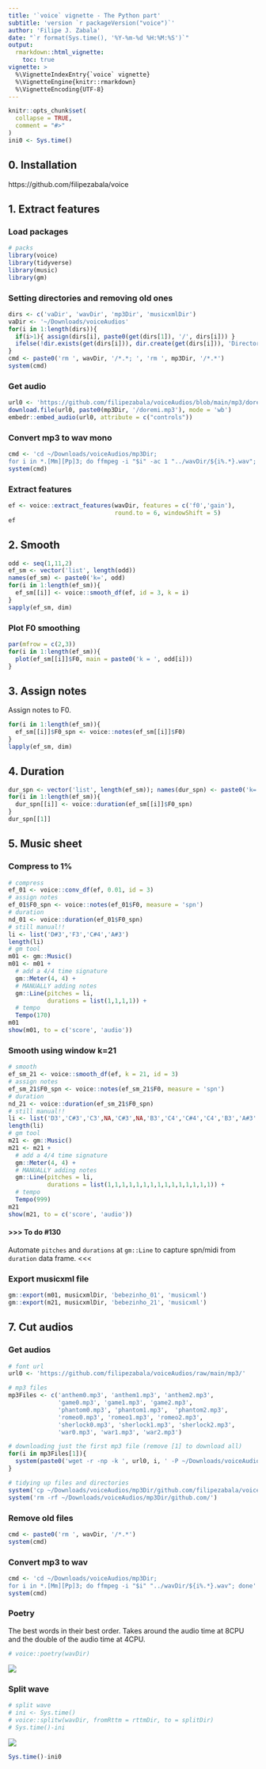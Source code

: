```yaml
---
title: '`voice` vignette - The Python part'
subtitle: 'version `r packageVersion("voice")`'
author: 'Filipe J. Zabala'
date: "`r format(Sys.time(), '%Y-%m-%d %H:%M:%S')`"
output:
  rmarkdown::html_vignette:
    toc: true
vignette: >
  %\VignetteIndexEntry{`voice` vignette}
  %\VignetteEngine{knitr::rmarkdown}
  %\VignetteEncoding{UTF-8}
---
```


```r
knitr::opts_chunk$set(
  collapse = TRUE,
  comment = "#>"
)
ini0 <- Sys.time()
```

## 0. Installation
https://github.com/filipezabala/voice

## 1. Extract features
### Load packages
```r
# packs
library(voice)
library(tidyverse)
library(music)
library(gm)
```
### Setting directories and removing old ones
```r
dirs <- c('vaDir', 'wavDir', 'mp3Dir', 'musicxmlDir')
vaDir <- '~/Downloads/voiceAudios'
for(i in 1:length(dirs)){
  if(i>1){ assign(dirs[i], paste0(get(dirs[1]), '/', dirs[i])) }
  ifelse(!dir.exists(get(dirs[i])), dir.create(get(dirs[i])), 'Directory exists!')
}
cmd <- paste0('rm ', wavDir, '/*.*; ', 'rm ', mp3Dir, '/*.*')
system(cmd)
```


<!-- #### >>> To do #10 [SOLVED @ VERSION 0.0.0.9044 2021-09-12] -->
<!-- Automatize and test `autoDir` argument @ splitw.R.  <<< -->

<!-- #### >>> To do #20 [SOLVED @ VERSION 0.0.0.9044 2021-09-12] -->
<!-- Parameters fromWav, fromRttm admits either file or directory @ splitw.R. <<< -->

### Get audio
```r
url0 <- 'https://github.com/filipezabala/voiceAudios/blob/main/mp3/doremi.mp3?raw=true'
download.file(url0, paste0(mp3Dir, '/doremi.mp3'), mode = 'wb')
embedr::embed_audio(url0, attribute = c("controls"))
```

<!-- #### >>> To do #30 [SOLVED in 2021-11-07] -->
<!-- Insert a button to play audio files. <<< -->

<!-- #### >>> To do #40 -->
<!-- At `url0 <- 'https://github.com/filipezabala/voiceAudios/raw/main/bebezinho_2.005.wav'`, find out why the downloaded file is called `wav_bebezinho_2.005.wav`. <<< -->

### Convert mp3 to wav mono
```r
cmd <- 'cd ~/Downloads/voiceAudios/mp3Dir;
for i in *.[Mm][Pp]3; do ffmpeg -i "$i" -ac 1 "../wavDir/${i%.*}.wav"; done'
system(cmd)
```

### Extract features
```r
ef <- voice::extract_features(wavDir, features = c('f0','gain'),
                              round.to = 6, windowShift = 5)
ef
```
<!-- #### >>> To do #50 -->
<!-- Automatize and test `stereo2mono`. <<< -->

<!-- #### >>> To do #60 -->
<!-- Test different windowShift values.  <<< -->


## 2. Smooth
<!-- #### >>> To do #70 [SOLVED @ VERSION 0.0.0.9042 2021-09-12] -->
<!-- Write the function `smooth_df(x,k)`. <<< -->

```r
odd <- seq(1,11,2)
ef_sm <- vector('list', length(odd))
names(ef_sm) <- paste0('k=', odd)
for(i in 1:length(ef_sm)){
  ef_sm[[i]] <- voice::smooth_df(ef, id = 3, k = i)
}
sapply(ef_sm, dim)
```

### Plot F0 smoothing
```r
par(mfrow = c(2,3))
for(i in 1:length(ef_sm)){
  plot(ef_sm[[i]]$F0, main = paste0('k = ', odd[i]))
}
```


<!-- ### Pool -->
<!-- ```{r} -->
<!-- (ef01 <- voice::conv_df(ef, .01)) # 1% -->
<!-- ``` -->
<!-- #### >>> To do -->
<!-- 1. Eliminate this step, assigning notes and durations after smooth with moving average.   -->
<!-- 2. Apply voice::duration over the smoothed data.   -->

## 3. Assign notes
Assign notes to F0.
```r
for(i in 1:length(ef_sm)){
  ef_sm[[i]]$F0_spn <- voice::notes(ef_sm[[i]]$F0)
}
lapply(ef_sm, dim)
```

<!-- #### >>> To do #80 [WORK IN PROGRESS] -->
<!-- Write plot_note function to show both frequency and notes in spn, midi and black formats. <<< -->

<!-- #### >>> To do #90 -->
<!-- Write a function to, given a frequency in Hz, convert in any SPN. <<< -->

<!-- #### >>> To do #100 -->
<!-- Implement and study major/minor chords identifier (consider `tabr` functions). <<< -->

<!-- #### >>> To do #110 -->
<!-- Study sequences (scales and arpeggios). <<< -->


## 4. Duration
```r
dur_spn <- vector('list', length(ef_sm)); names(dur_spn) <- paste0('k=', odd)
for(i in 1:length(ef_sm)){
  dur_spn[[i]] <- voice::duration(ef_sm[[i]]$F0_spn) 
}
dur_spn[[1]]
```

<!-- ## 5. Distance -->
<!-- Distance in semitones -->
<!-- ```{r} -->
<!-- nd <- vector('list', length(ef_sm)) -->
<!-- for(i in 1:length(ef_sm)){ -->
<!--   nd[[i]] <- music::noteDistance(as.character(dur_spn[[i]]$note)) -->
<!--   print(summary(nd[[i]])) -->
<!-- } -->
<!-- nd[[1]] -->
<!-- ``` -->

<!-- #### >>> To do #120 -->
<!-- Extract and test microtones. (Giuliano's idea.) <<< -->

<!-- ### Play -->
<!-- ```{r} -->
<!-- music::playNote(note = as.character(dur.spn$note), duration = dur.spn$dur_line) -->
<!-- ``` -->
<!-- #### >>> To do -->
<!-- 1. Check version to play different durations.   -->

<!-- To do:   -->
<!-- 1. Solve in Linux:   -->

<!-- ```{r} -->
<!-- # ALSA lib pcm_dmix.c:1089:(snd_pcm_dmix_open) unable to open slave -->
<!-- # ALSA lib pcm.c:2642:(snd_pcm_open_noupdate) Unknown PCM cards.pcm.rear -->
<!-- # ALSA lib pcm.c:2642:(snd_pcm_open_noupdate) Unknown PCM cards.pcm.center_lfe -->
<!-- # ALSA lib pcm.c:2642:(snd_pcm_open_noupdate) Unknown PCM cards.pcm.side -->
<!-- # ALSA lib pcm_route.c:869:(find_matching_chmap) Found no matching channel map -->
<!-- # ALSA lib pcm_oss.c:377:(_snd_pcm_oss_open) Unknown field port -->
<!-- # ALSA lib pcm_oss.c:377:(_snd_pcm_oss_open) Unknown field port -->
<!-- # ALSA lib pulse.c:242:(pulse_connect) PulseAudio: Unable to connect: Connection refused -->
<!-- #  -->
<!-- # ALSA lib pulse.c:242:(pulse_connect) PulseAudio: Unable to connect: Connection refused -->
<!-- #  -->
<!-- # ALSA lib pcm_usb_stream.c:486:(_snd_pcm_usb_stream_open) Invalid type for card -->
<!-- # ALSA lib pcm_usb_stream.c:486:(_snd_pcm_usb_stream_open) Invalid type for card -->
<!-- # ALSA lib pcm_dmix.c:1089:(snd_pcm_dmix_open) unable to open slave -->
<!-- # ALSA lib pcm_dmix.c:1089:(snd_pcm_dmix_open) unable to open slave -->
<!-- ``` -->

## 5. Music sheet
### Compress to 1%
```r
# compress
ef_01 <- voice::conv_df(ef, 0.01, id = 3)
# assign notes
ef_01$F0_spn <- voice::notes(ef_01$F0, measure = 'spn')
# duration
nd_01 <- voice::duration(ef_01$F0_spn)
# still manual!!
li <- list('D#3','F3','C#4','A#3')
length(li)
# gm tool
m01 <- gm::Music()
m01 <- m01 +
  # add a 4/4 time signature
  gm::Meter(4, 4) +
  # MANUALLY adding notes
  gm::Line(pitches = li,
           durations = list(1,1,1,1)) +
  # tempo
  Tempo(170)
m01
show(m01, to = c('score', 'audio'))
```

### Smooth using window k=21
```r
# smooth
ef_sm_21 <- voice::smooth_df(ef, k = 21, id = 3)
# assign notes
ef_sm_21$F0_spn <- voice::notes(ef_sm_21$F0, measure = 'spn')
# duration
nd_21 <- voice::duration(ef_sm_21$F0_spn)
# still manual!!
li <- list('D3','C#3','C3',NA,'C#3',NA,'B3','C4','C#4','C4','B3','A#3','A3','A#3',NA)
length(li)
# gm tool
m21 <- gm::Music()
m21 <- m21 +
  # add a 4/4 time signature
  gm::Meter(4, 4) +
  # MANUALLY adding notes
  gm::Line(pitches = li,
           durations = list(1,1,1,1,1,1,1,1,1,1,1,1,1,1,1)) +
  # tempo
  Tempo(999)
m21
show(m21, to = c('score', 'audio'))
```

#### >>> To do #130
Automate `pitches` and `durations` at `gm::Line` to capture spn/midi from `duration` data frame. <<<


### Export musicxml file
```r
gm::export(m01, musicxmlDir, 'bebezinho_01', 'musicxml')
gm::export(m21, musicxmlDir, 'bebezinho_21', 'musicxml')
```


## 7. Cut audios
### Get audios
```r
# font url
url0 <- 'https://github.com/filipezabala/voiceAudios/raw/main/mp3/'

# mp3 files
mp3Files <- c('anthem0.mp3', 'anthem1.mp3', 'anthem2.mp3',
              'game0.mp3', 'game1.mp3', 'game2.mp3',
              'phantom0.mp3', 'phantom1.mp3',  'phantom2.mp3',
              'romeo0.mp3', 'romeo1.mp3', 'romeo2.mp3',
              'sherlock0.mp3', 'sherlock1.mp3', 'sherlock2.mp3',
              'war0.mp3', 'war1.mp3', 'war2.mp3')

# downloading just the first mp3 file (remove [1] to download all)
for(i in mp3Files[1]){
  system(paste0('wget -r -np -k ', url0, i, ' -P ~/Downloads/voiceAudios/mp3Dir'))
}

# tidying up files and directories
system('cp ~/Downloads/voiceAudios/mp3Dir/github.com/filipezabala/voiceAudios/raw/main/mp3/*.* ~/Downloads/voiceAudios/mp3Dir')
system('rm -rf ~/Downloads/voiceAudios/mp3Dir/github.com/')
```

### Remove old files
```r
cmd <- paste0('rm ', wavDir, '/*.*')
system(cmd)
```

### Convert mp3 to wav
```r
cmd <- 'cd ~/Downloads/voiceAudios/mp3Dir;
for i in *.[Mm][Pp]3; do ffmpeg -i "$i" "../wavDir/${i%.*}.wav"; done'
system(cmd)
```

<!-- #### >>> To do #140 -->
<!-- Automatize and test mp32wav. <<< -->

<!-- #### >>> To do #150 -->
<!-- Test the hypotheses   -->
<!-- H1: multiple mp32wav2mp32wav... conversions reduce the audio quality.    -->
<!-- H2: What is the impact in the decision using    -->
<!--  i. original wav    -->
<!--  ii. original mp3 (that must be converted to wav)     -->
<!--  iii. H1, if H1 is consistent <<< -->


### Poetry
The best words in their best order. Takes around the audio time at 8CPU and the double of the audio time at 4CPU.
```r
# voice::poetry(wavDir)
```
![](rttm.png)


<!-- #### >>> To do #160 [WORK IN PROGRESS] -->
<!-- Automate speaker recognition (who speaks when?) @ poetry.R. <<< -->

### Split wave
```r
# split wave
# ini <- Sys.time()
# voice::splitw(wavDir, fromRttm = rttmDir, to = splitDir)
# Sys.time()-ini
```
![](split.png)

<!-- #### >>> To do #170 [SOLVED @ VERSION 0.0.0.35 2021-08-16] -->
<!-- Automate argument `compact.to` at `voice::conv_df`. <<< -->

<!-- #### >>> To do #180 [TESTED: NOT OK WITH GAIN] -->
<!-- No gain testing weighting F0 considering GAIN and other features at `voice::conv_df`.   -->
<!-- [TEST1] No gain testing weighting F0 considering GAIN. <<< -->

<!-- #### >>> To do #190 -->
<!-- Test ZCR to infer BPM. <<< -->

<!-- #### >>> To do #200 -->
<!-- Embed `gm::show` function at MacOS. Must solve: -->
<!--   - Error in magick_image_write(image, format, quality, depth, density, comment,  :  -->
<!--   rsession: NegativeOrZeroImageSize `' @ error/image.c/CloneImage/794 <<< -->

<!-- #### >>> To do #210 -->
<!-- Find the 'best' set of variables in different contexts. <<< -->

<!-- #### >>> To do #220 [SOLVED @ VERSION 0.0.0.9041 2021-09-10] -->
<!-- Standardize `silence.gap` argument at `voice::splitw` considering NIST (National Institute of Standards and Technology) documentation. <<< -->

<!-- ## Glossary -->
<!-- . [WORK IN PROGRESS] As it says, support is welcome.      -->
<!-- . [SOLVED @ VERSION major.minor.subminor '%Y-%m-%d'].   -->
<!-- . [TESTED] During the tests no gain were obtained.    -->


```r
Sys.time()-ini0
```

